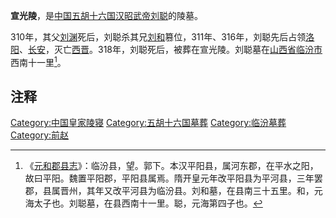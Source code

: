 '''宣光陵'''，是[[中国|中国]][[五胡十六国|五胡十六国]][[前赵|汉]][[刘聪|昭武帝刘聪]]的陵墓。

310年，其父[[刘渊|刘渊]]死后，刘聪杀其兄[[刘和|刘和]]篡位，311年、316年，刘聪先后占领[[洛阳|洛阳]]、[[长安|长安]]，灭亡[[西晋|西晋]]。318年，刘聪死后，被葬在宣光陵。刘聪墓在[[山西省|山西省]][[临汾市|临汾市]]西南十一里<ref>《[[元和郡县志|元和郡县志]]》：临汾县，望。郭下。本汉平阳县，属河东郡，在平水之阳，故曰平阳。魏置平阳郡，平阳县属焉。隋开皇元年改平阳县为平河县，三年罢郡，县属晋州，其年又改平河县为临汾县。刘和墓，在县南三十五里。和，元海太子也。刘聪墓，在县西南十一里。聪，元海第四子也。</ref>。

== 注释 ==
{{reflist}}

[[Category:中国皇家陵寝|Category:中国皇家陵寝]]
[[Category:五胡十六国墓葬|Category:五胡十六国墓葬]]
[[Category:临汾墓葬|Category:临汾墓葬]]
[[Category:前赵|Category:前赵]]